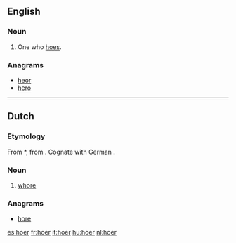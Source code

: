 ==English==

===Noun===
{{en-noun}}

# One who [[hoe]]s.

===Anagrams===
* [[heor#English|heor]]
* [[hero#English|hero]]

----

==Dutch==

===Etymology===
From {{etyl|odt|nl}} *{{term||huora|lang=odt}}, from {{proto|Germanic|hōrōn|lang=nl}}. Cognate with German {{term|Hure|lang=de}}.

===Noun===
{{nl-noun|g=f||hoertje plural: hoeren}}

# {{informal}} [[whore]]

===Anagrams===
* [[hore#Dutch|hore]]

[[es:hoer]]
[[fr:hoer]]
[[it:hoer]]
[[hu:hoer]]
[[nl:hoer]]